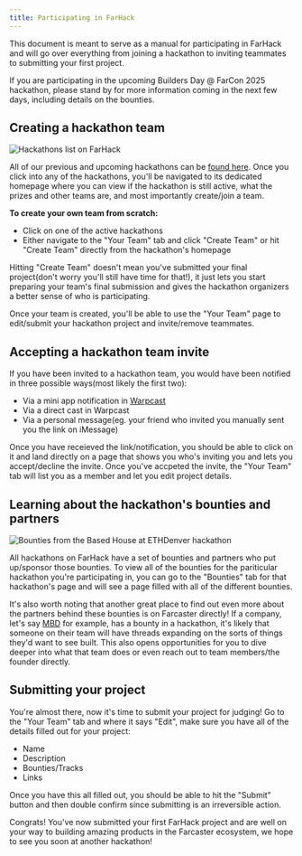 ```yaml
---
title: Participating in FarHack
---
```


This document is meant to serve as a manual for participating in FarHack and will go over everything from joining a hackathon to inviting teammates to submitting your first project.

<Callout title="Note">
    If you are participating in the upcoming Builders Day @ FarCon 2025 hackathon, please stand by for more information coming in the next few days, including details on the bounties.
</Callout>

## Creating a hackathon team

![Hackathons list on FarHack](https://i.imgur.com/fOKatPd.png)

All of our previous and upcoming hackathons can be [found here](/hackathons). Once you click into any of the hackathons, you'll be navigated to its dedicated homepage where you can view if the hackathon is still active, what the prizes and other teams are, and most importantly create/join a team.

**To create your own team from scratch:**
- Click on one of the active hackathons
- Either navigate to the "Your Team" tab and click "Create Team" or hit "Create Team" directly from the hackathon's homepage

<Callout title="Note">
    Hitting "Create Team" doesn't mean you've submitted your final project(don't worry you'll still have time for that!), it just lets you start preparing your team's final submission and gives the hackathon organizers a better sense of who is participating.
</Callout>

Once your team is created, you'll be able to use the "Your Team" page to edit/submit your hackathon project and invite/remove teammates.

## Accepting a hackathon team invite

If you have been invited to a hackathon team, you would have been notified in three possible ways(most likely the first two):
- Via a mini app notification in [Warpcast](https://warpcast.com)
- Via a direct cast in Warpcast
- Via a personal message(eg. your friend who invited you manually sent you the link on iMessage)

Once you have receieved the link/notification, you should be able to click on it and land directly on a page that shows you who's inviting you and lets you accept/decline the invite. Once you've accpeted the invite, the "Your Team" tab will list you as a member and let you edit project details.

## Learning about the hackathon's bounties and partners

![Bounties from the Based House at ETHDenver hackathon](https://i.imgur.com/rHIkfrA.png)

All hackathons on FarHack have a set of bounties and partners who put up/sponsor those bounties. To view all of the bounties for the pariticular hackathon you're participating in, you can go to the "Bounties" tab for that hackathon's page and will see a page filled with all of the different bounties.

It's also worth noting that another great place to find out even more about the partners behind these bounties is on Farcaster directly! If a company, let's say [MBD](https://mbd.xyz) for example, has a bounty in a hackathon, it's likely that someone on their team will have threads expanding on the sorts of things they'd want to see built. This also opens opportunities for you to dive deeper into what that team does or even reach out to team members/the founder directly.

## Submitting your project

You're almost there, now it's time to submit your project for judging! 
Go to the "Your Team" tab and where it says "Edit", make sure you have all of the details filled out for your project:
- Name
- Description
- Bounties/Tracks
- Links

Once you have this all filled out, you should be able to hit the "Submit" button and then double confirm since submitting is an irreversible action.

Congrats! You've now submitted your first FarHack project and are well on your way to building amazing products in the Farcaster ecosystem, we hope to see you soon at another hackathon!